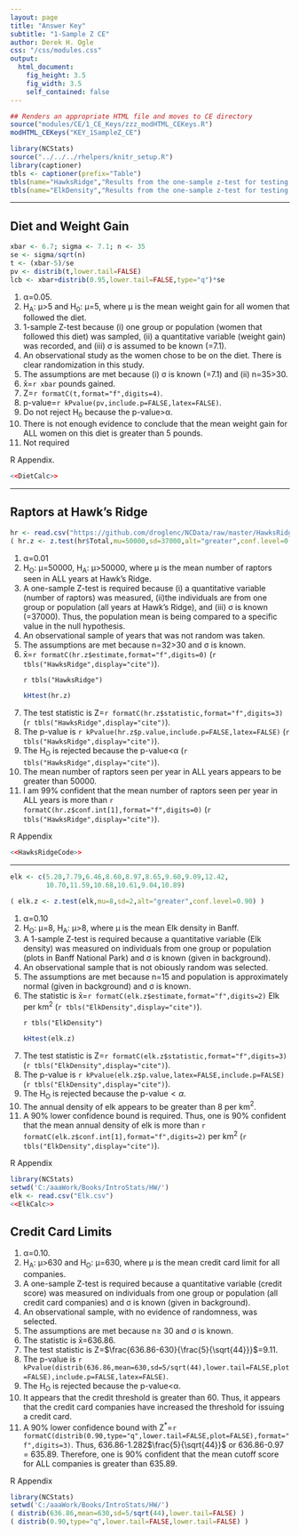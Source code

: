 ```yaml
---
layout: page
title: "Answer Key"
subtitle: "1-Sample Z CE"
author: Derek H. Ogle
css: "/css/modules.css"
output:
  html_document:
    fig_height: 3.5
    fig_width: 3.5
    self_contained: false
---
```


```r
## Renders an appropriate HTML file and moves to CE directory
source("modules/CE/1_CE_Keys/zzz_modHTML_CEKeys.R")
modHTML_CEKeys("KEY_1SampleZ_CE")
```

```r
library(NCStats)
source("../../../rhelpers/knitr_setup.R")
library(captioner)
tbls <- captioner(prefix="Table")
tbls(name="HawksRidge","Results from the one-sample z-test for testing that the mean number of hawks observed at Hawk Ridge, MN is greater than 50000 per year.")
tbls(name="ElkDensity","Results from the one-sample z-test for testing that the mean density of elk in ALL plots in Banff is greater than 8 per km$^{2}$.")
```

----

## Diet and Weight Gain
```r
xbar <- 6.7; sigma <- 7.1; n <- 35
se <- sigma/sqrt(n)
t <- (xbar-5)/se
pv <- distrib(t,lower.tail=FALSE)
lcb <- xbar+distrib(0.95,lower.tail=FALSE,type="q")*se
```

<ol>
<li>&alpha;=0.05.</li>
<li>H<sub>A</sub>: &mu;>5 and H<sub>0</sub>: &mu;=5, where &mu; is the mean weight gain for all women that followed the diet.</li>
<li>1-sample Z-test because (i) one group or population (women that followed this diet) was sampled, (ii) a quantitative variable (weight gain) was recorded, and (iii) &sigma; is assumed to be known (=7.1).</li>
<li>An observational study as the women chose to be on the diet. There is clear randomization in this study.</li>
<li>The assumptions are met because (i) &sigma; is known (=7.1) and (ii) n=35>30.</li>
<li>x&#772;=`r xbar` pounds gained.</li>
<li>Z=`r formatC(t,format="f",digits=4)`.</li>
<li>p-value=`r kPvalue(pv,include.p=FALSE,latex=FALSE)`.</li>
<li>Do not reject H<sub>0</sub> because the p-value>&alpha;.</li>
<li>There is not enough evidence to conclude that the mean weight gain for ALL women on this diet is greater than 5 pounds.</li>
<li>Not required</li>
</ol>

R Appendix.
```r
<<DietCalc>>
```

----

## Raptors at Hawk's Ridge

```r
hr <- read.csv("https://github.com/droglenc/NCData/raw/master/HawksRidge.csv")
( hr.z <- z.test(hr$Total,mu=50000,sd=37000,alt="greater",conf.level=0.99) )
```

<ol>
<li>&alpha;=0.01</li>
<li>H<sub>O</sub>: &mu;=50000, H<sub>A</sub>: &mu;>50000, where &mu; is the mean number of raptors seen in ALL years at Hawk's Ridge.</li>
<li>A one-sample Z-test is required because (i) a quantitative variable (number of raptors) was measured, (ii)the individuals are from one group or population (all years at Hawk's Ridge), and (iii) &sigma; is known (=37000). Thus, the population mean is being compared to a specific value in the null hypothesis.</li>
<li>An observational sample of years that was not random was taken.</li>
<li>The assumptions are met because n=32>30 and &sigma; is known.</li>
<li>x&#772;=`r formatC(hr.z$estimate,format="f",digits=0)` (`r tbls("HawksRidge",display="cite")`).</li>

`r tbls("HawksRidge")`

```r
kHtest(hr.z)
```
<li>The test statistic is Z=`r formatC(hr.z$statistic,format="f",digits=3)` (`r tbls("HawksRidge",display="cite")`).</li>
<li>The p-value is `r kPvalue(hr.z$p.value,include.p=FALSE,latex=FALSE)` (`r tbls("HawksRidge",display="cite")`).</li>
<li>The H<sub>O</sub> is rejected because the p-value<&alpha; (`r tbls("HawksRidge",display="cite")`).</li>
<li>The mean number of raptors seen per year in ALL years appears to be greater than 50000.</li>
<li>I am 99% confident that the mean number of raptors seen per year in ALL years is more than `r formatC(hr.z$conf.int[1],format="f",digits=0)` (`r tbls("HawksRidge",display="cite")`).</li>
</ol>

R Appendix
```r
<<HawksRidgeCode>>
```

----

\section*{Elk Density in Banff}
```r
elk <- c(5.20,7.79,6.46,8.60,8.97,8.65,9.60,9.09,12.42,
         10.70,11.59,10.68,10.61,9.04,10.89)
```
```r
( elk.z <- z.test(elk,mu=8,sd=2,alt="greater",conf.level=0.90) )
```

<ol>
  <li>&alpha;=0.10</li>
  <li>H<sub>O</sub>: &mu;=8, H<sub>A</sub>: &mu;>8, where &mu; is the mean Elk density in Banff.</li>
  <li>A 1-sample Z-test is required because a quantitative variable (Elk density) was measured on individuals from one group or population (plots in Banff National Park) and &sigma; is known (given in background).</li>
  <li>An observational sample that is not obiously random was selected.</li>
  <li>The assumptions are met because n=15 and population is approximately normal (given in background) and &sigma; is known.</li>
  <li>The statistic is x&#772;=`r formatC(elk.z$estimate,format="f",digits=2)` Elk per km<sup>2</sup> (`r tbls("ElkDensity",display="cite")`).</li>

`r tbls("ElkDensity")`
```r
kHtest(elk.z)
```

  <li>The test statistic is Z=`r formatC(elk.z$statistic,format="f",digits=3)` (`r tbls("ElkDensity",display="cite")`).</li>
  <li>The p-value is `r kPvalue(elk.z$p.value,latex=FALSE,include.p=FALSE)` (`r tbls("ElkDensity",display="cite")`).</li>
  <li>The H<sub>O</sub> is rejected because the p-value$<\alpha$.</li>
  <li>The annual density of elk appears to be greater than 8 per km$^{2}$.</li>
  <li>A 90% lower confidence bound is required.  Thus, one is 90% confident that the mean annual density of elk is more than `r formatC(elk.z$conf.int[1],format="f",digits=2)` per km$^{2}$ (`r tbls("ElkDensity",display="cite")`).</li>
</ol>

R Appendix
```r
library(NCStats)
setwd('C:/aaaWork/Books/IntroStats/HW/')
elk <- read.csv("Elk.csv")
<<ElkCalc>>
```


## Credit Card Limits

<ol>
  <li>&alpha;=0.10.</li>
  <li>H<sub>A</sub>: &mu;>630 and H<sub>O</sub>: &mu;=630, where &mu; is the mean credit card limit for all companies.</li>
  <li>A one-sample Z-test is required because a quantitative variable (credit score) was measured on individuals from one group or population (all credit card companies) and &sigma; is known (given in background).</li>
  <li>An observational sample, with no evidence of randomness, was selected.</li>
  <li>The assumptions are met because n$\geq$ 30 and &sigma; is known.</li>
  <li>The statistic is x&#772;=636.86.</li>
  <li>The test statistic is Z=$\frac{636.86-630}{\frac{5}{\sqrt{44}}}$=9.11.</li>
  <li>The p-value is `r kPvalue(distrib(636.86,mean=630,sd=5/sqrt(44),lower.tail=FALSE,plot=FALSE),include.p=FALSE,latex=FALSE)`.</li>
  <li>The H<sub>O</sub> is rejected because the p-value<&alpha;.</li>
  <li>It appears that the credit threshold is greater than 60. Thus, it appears that the credit card companies have increased the threshold for issuing a credit card.</li>
  <li>A 90% lower confidence bound with Z<sup>*</sup>=`r formatC(distrib(0.90,type="q",lower.tail=FALSE,plot=FALSE),format="f",digits=3)`. Thus, 636.86-1.282$\frac{5}{\sqrt{44}}$ or 636.86-0.97 = 635.89. Therefore, one is 90% confident that the mean cutoff score for ALL companies is greater than 635.89.</li>
</ol>

R Appendix
```r
library(NCStats)
setwd('C:/aaaWork/Books/IntroStats/HW/')
( distrib(636.86,mean=630,sd=5/sqrt(44),lower.tail=FALSE) )
( distrib(0.90,type="q",lower.tail=FALSE,lower.tail=FALSE) )
```

